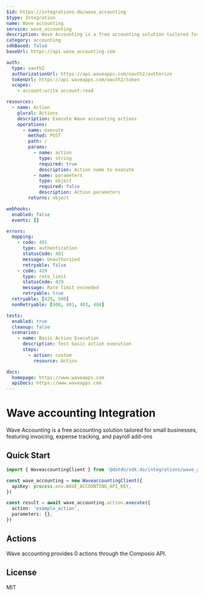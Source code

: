 ```yaml
---
$id: https://integrations.do/wave_accounting
$type: Integration
name: Wave accounting
service: wave_accounting
description: Wave Accounting is a free accounting solution tailored for small businesses, featuring invoicing, expense tracking, and payroll add-ons
category: accounting
sdkBased: false
baseUrl: https://api.wave_accounting.com

auth:
  type: oauth2
  authorizationUrl: https://api.waveapps.com/oauth2/authorize
  tokenUrl: https://api.waveapps.com/oauth2/token
  scopes:
    - account:write account:read

resources:
  - name: Action
    plural: Actions
    description: Execute Wave accounting actions
    operations:
      - name: execute
        method: POST
        path: /
        params:
          - name: action
            type: string
            required: true
            description: Action name to execute
          - name: parameters
            type: object
            required: false
            description: Action parameters
        returns: object

webhooks:
  enabled: false
  events: []

errors:
  mapping:
    - code: 401
      type: authentication
      statusCode: 401
      message: Unauthorized
      retryable: false
    - code: 429
      type: rate_limit
      statusCode: 429
      message: Rate limit exceeded
      retryable: true
  retryable: [429, 500]
  nonRetryable: [400, 401, 403, 404]

tests:
  enabled: true
  cleanup: false
  scenarios:
    - name: Basic Action Execution
      description: Test basic action execution
      steps:
        - action: custom
          resource: Action

docs:
  homepage: https://www.waveapps.com
  apiDocs: https://www.waveapps.com
---
```


# Wave accounting Integration

Wave Accounting is a free accounting solution tailored for small businesses, featuring invoicing, expense tracking, and payroll add-ons

## Quick Start

```typescript
import { WaveaccountingClient } from '@dotdo/sdk.do/integrations/wave_accounting'

const wave_accounting = new WaveaccountingClient({
  apiKey: process.env.WAVE_ACCOUNTING_API_KEY,
})

const result = await wave_accounting.action.execute({
  action: 'example_action',
  parameters: {},
})
```

## Actions

Wave accounting provides 0 actions through the Composio API.

## License

MIT
